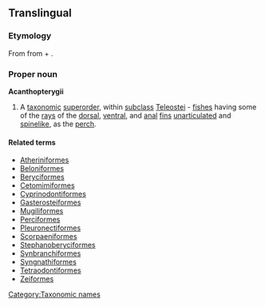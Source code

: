 {{wikispecies}}
{{wikipedia}}
==Translingual==

===Etymology===
From {{etyl|NL.|mul}} from {{etyl|grc|mul}} {{term|ἄκανθα||tr=akantha|spine|lang=grc}} + {{term|πτερύγιον||tr=pterugion|wing, fin|lang=grc}}.

===Proper noun===
'''Acanthopterygii'''

# A [[taxonomic]] [[superorder]], within [[subclass]] [[Teleostei]] - [[fish]]es having some of the [[ray]]s of the [[dorsal]], [[ventral]], and [[anal]] [[fin]]s [[unarticulated]] and [[spinelike]], as the [[perch]].

====Related terms====
*[[Atheriniformes]]
*[[Beloniformes]]
*[[Beryciformes]]
*[[Cetomimiformes]]
*[[Cyprinodontiformes]]
*[[Gasterosteiformes]]
*[[Mugiliformes]]
*[[Perciformes]]
*[[Pleuronectiformes]]
*[[Scorpaeniformes]]
*[[Stephanoberyciformes]]
*[[Synbranchiformes]]
*[[Syngnathiformes]]
*[[Tetraodontiformes]]
*[[Zeiformes]]

[[Category:Taxonomic names]]
